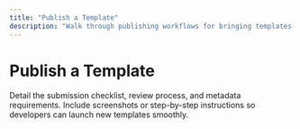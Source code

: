 ```yaml
---
title: "Publish a Template"
description: "Walk through publishing workflows for bringing templates to the Autoppia marketplace."
---
```


# Publish a Template

Detail the submission checklist, review process, and metadata requirements. Include screenshots or step-by-step instructions so developers can launch new templates smoothly.
